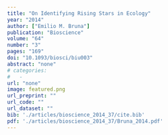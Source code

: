 ```yaml
---
title: "On Identifying Rising Stars in Ecology"
year: "2014"
author: ["Emilio M. Bruna"]
publication: "Bioscience"
volume: "64"
number: "3"
pages: "169"
doi: "10.1093/biosci/biu003"
abstract: "none"
# categories: 
#   - 
url: "none"
image: featured.png
url_preprint: ""
url_code: ""
url_dataset: ""
bib: './articles/bioscience_2014_37/cite.bib'
pdf: './articles/bioscience_2014_37/Bruna_2014.pdf'
---
```

